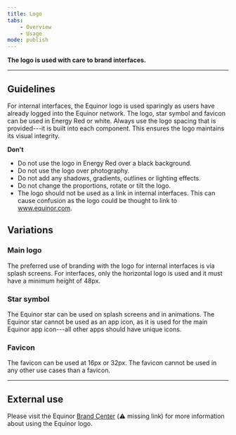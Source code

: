 ```yaml
---
title: Logo
tabs:
    - Overview
    - Usage
mode: publish
---
```



**The logo is used with care to brand interfaces.**
<!--One to two sentences as an introduction to the component-->

***

## Guidelines
<!--List how to use it, sizes, widths, grid interactions, color allowances -->

For internal interfaces, the Equinor logo is used sparingly as users have already logged into the Equinor network. The logo, star symbol and favicon can be used in Energy Red or white. Always use the logo spacing that is provided---it is built into each component. This ensures the logo maintains its visual integrity. 



**Don't**
<!--Bullet point list if needed -->

* Do not use the logo in Energy Red over a black background. 
* Do not use the logo over photography.
* Do not add any shadows, gradients, outlines or lighting effects. 
* Do not change the proportions, rotate or tilt the logo.
* The logo should not be used as a link in internal interfaces. This can cause confusion as the logo could be thought to link to www.equinor.com. 


## Variations 


<!--One ### heading per frame in Figma, explaining each component in that frame. One 'content' section per variation if needed -->
### Main logo

The preferred use of branding with the logo for internal interfaces is via splash screens. For interfaces, only the horizontal logo is used and it must have a minimum height of 48px.

<Embed url="https://www.figma.com/file/BQjYMxdSdgRkdhKTDDU7L4KU/Assets?node-id=71%3A107" />


### Star symbol

The Equinor star can be used on splash screens and in animations. The Equinor star cannot be used as an app icon, as it is used for the main Equinor app icon---all other apps should have unique icons.

<Embed url="https://www.figma.com/file/BQjYMxdSdgRkdhKTDDU7L4KU/Assets?node-id=71%3A141" />


### Favicon

The favicon can be used at 16px or 32px. The favicon cannot be used in any other use cases than a favicon. 

<Embed url="https://www.figma.com/file/BQjYMxdSdgRkdhKTDDU7L4KU/Assets?node-id=71%3A172" />


*** 

## External use

Please visit the Equinor [Brand Center](link) (:warning: missing link) for more information about using the Equinor logo. 
